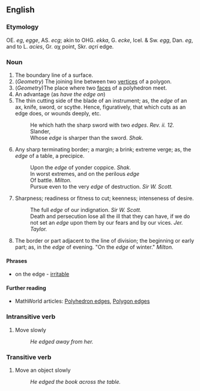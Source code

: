 ==English==

===Etymology===
OE. ''eg'',
''egge'', AS. ''ecg''; akin to OHG. ''ekka'', G.
''ecke'', Icel. & Sw. ''egg'', Dan. ''eg'', and to L.
''acies'', Gr. &alpha;&chi;<!-- need to double-check; was 'akh` --> point, Skr. ''a&ccedil;ri''
edge.

===Noun===
#The boundary line of a surface.
#(''Geometry'') The joining line between two [[vertex|vertices]] of a polygon.
#(''Geometry'')The place where two [[face]]s of a polyhedron meet.
#An advantage (as ''have the edge on'')
# The thin cutting side of the blade of an instrument; as, the ''edge'' of an ax, knife, sword, or scythe. Hence, figuratively, that which cuts as an edge does, or wounds deeply, etc.
#:He which hath the sharp sword with two ''edges''. ''Rev. ii. 12.''
#:Slander,<BR> Whose ''edge'' is sharper than the sword. ''Shak.''
# Any sharp terminating border; a margin; a brink; extreme verge; as, the ''edge'' of a table, a precipice.
#:Upon the ''edge'' of yonder coppice. ''Shak.''
#:In worst extremes, and on the perilous ''edge''<BR> Of battle. ''Milton.''
#:Pursue even to the very ''edge'' of destruction. ''Sir W. Scott.''
# Sharpness; readiness or fitness to cut; keenness; intenseness of desire.
#:The full ''edge'' of our indignation. ''Sir W. Scott.''
#:Death and persecution lose all the ill that they can have, if we do not set an ''edge'' upon them by our fears and by our vices. ''Jer. Taylor.''
# The border or part adjacent to the line of division; the beginning or early part; as, in the ''edge'' of evening. "On the ''edge'' of winter."  ''Milton.''

====Phrases====
*on the edge - [[irritable]]

====Further reading====
*MathWorld articles: [http://mathworld.wolfram.com/PolyhedronEdge.html Polyhedron edges], [http://mathworld.wolfram.com/PolygonEdge.html Polygon edges]

===Intransitive verb===
#Move slowly
#:''He edged away from her.''

===Transitive verb===
#Move an object slowly
#:''He edged the book across the table.''